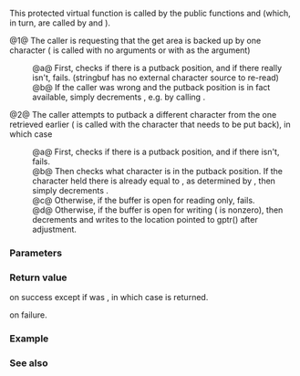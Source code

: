 {{cpp/io/basic_stringbuf/title | pbackfail }}
{{cpp/io/basic_stringbuf/navbar}}
{{ddcl |1=
protected:
virtual int_type pbackfail( int_type c = Traits::eof() )
}}

This protected virtual function is called by the public functions {{l2tt|cpp/io/basic_streambuf/sungetc}} and {{l2tt|cpp/io/basic_streambuf/sputbackc}} (which, in turn, are called by {{l2tt|cpp/io/basic_istream/unget}} and {{l2tt|cpp/io/basic_istream/putback}}). 

@1@ The caller is requesting that the get area is backed up by one character ({{tt|pbackfail()}} is called with no arguments or with {{c|Traits::eof()}} as the argument)
:@a@ First, checks if there is a putback position, and if there really isn't, fails. (stringbuf has no external character source to re-read)
:@b@ If the caller was wrong and the putback position is in fact available, simply decrements {{l2tt|cpp/io/basic_streambuf/gptr|gptr()}}, e.g. by calling {{c|gbump(-1)}}. 
@2@ The caller attempts to putback a different character from the one retrieved earlier ({{tt|pbackfail()}} is called with the character that needs to be put back), in which case
:@a@ First, checks if there is a putback position, and if there isn't, fails.
:@b@ Then checks what character is in the putback position. If the character held there is already equal to {{tt|c}}, as determined by {{c|Traits::eq(to_char_type(c), gptr()[-1])}}, then simply decrements {{l2tt|cpp/io/basic_streambuf/gptr|gptr()}}.
:@c@ Otherwise, if the buffer is open for reading only, fails.
:@d@ Otherwise, if the buffer is open for writing ({{c|mode &amp;&amp; std::ios_base::out}} is nonzero), then decrements {{l2tt|cpp/io/basic_streambuf/gptr|gptr()}} and writes {{tt|c}} to the location pointed to gptr() after adjustment.

===Parameters===
{{par begin}}
{{par | c | the character to put back, or Traits::eof() to indicate that backing up of the get area is requested}}
{{par end}}

===Return value===
{{c|c}} on success except if {{tt|c}} was {{c|Traits::eof()}}, in which case {{c|Traits::not_eof(c)}} is returned.

{{c|Traits::eof()}} on failure.

===Example===
{{example
 |
 | code=
 | output=
}}

===See also===
{{dsc begin}}
{{dsc inc | cpp/io/basic_streambuf/dsc pbackfail}}
{{dsc inc | cpp/io/basic_streambuf/dsc sungetc}}
{{dsc inc | cpp/io/basic_streambuf/dsc sputbackc}}
{{dsc inc | cpp/io/basic_istream/dsc unget}}
{{dsc inc | cpp/io/basic_istream/dsc putback}}
{{dsc end}}

{{langlinks|ja|zh}}